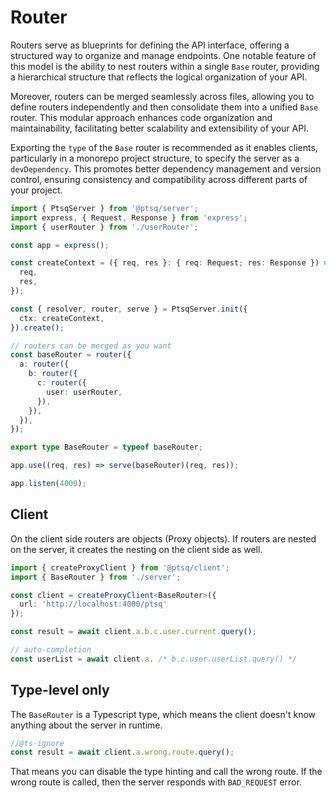 # Router

Routers serve as blueprints for defining the API interface, offering a structured way to organize and manage endpoints. One notable feature of this model is the ability to nest routers within a single `Base` router, providing a hierarchical structure that reflects the logical organization of your API.

Moreover, routers can be merged seamlessly across files, allowing you to define routers independently and then consolidate them into a unified `Base` router. This modular approach enhances code organization and maintainability, facilitating better scalability and extensibility of your API.

Exporting the `type` of the `Base` router is recommended as it enables clients, particularly in a monorepo project structure, to specify the server as a `devDependency`. This promotes better dependency management and version control, ensuring consistency and compatibility across different parts of your project.

```ts copy
import { PtsqServer } from '@ptsq/server';
import express, { Request, Response } from 'express';
import { userRouter } from './userRouter';

const app = express();

const createContext = ({ req, res }: { req: Request; res: Response }) => ({
  req,
  res,
});

const { resolver, router, serve } = PtsqServer.init({
  ctx: createContext,
}).create();

// routers can be merged as you want
const baseRouter = router({
  a: router({
    b: router({
      c: router({
        user: userRouter,
      }),
    }),
  }),
});

export type BaseRouter = typeof baseRouter;

app.use((req, res) => serve(baseRouter)(req, res));

app.listen(4000);
```

## Client

On the client side routers are objects (Proxy objects).
If routers are nested on the server, it creates the nesting on the client side as well.

```ts copy
import { createProxyClient } from '@ptsq/client';
import { BaseRouter } from './server';

const client = createProxyClient<BaseRouter>({
  url: 'http://localhost:4000/ptsq'
});

const result = await client.a.b.c.user.current.query();

// auto-completion
const userList = await client.a. /* b.c.user.userList.query() */
```

## Type-level only

The `BaseRouter` is a Typescript type, which means the client doesn't know anything about the server in runtime.

```ts
//@ts-ignore
const result = await client.a.wrong.route.query();
```

That means you can disable the type hinting and call the wrong route.
If the wrong route is called, then the server responds with `BAD_REQUEST` error.
